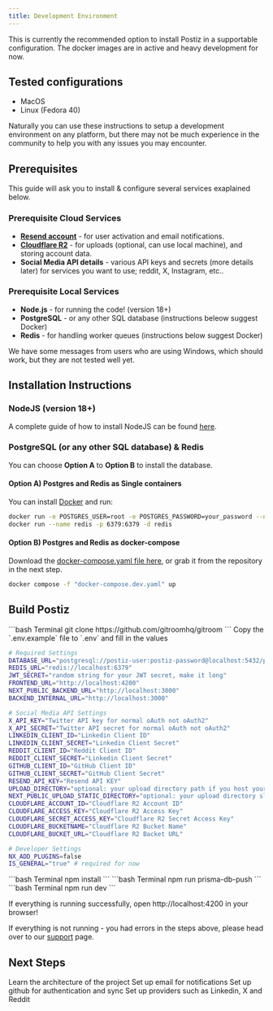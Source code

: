 ```yaml
---
title: Development Environment
---
```


This is currently the recommended option to install Postiz in a supportable configuration. The docker images are in active and heavy development for now.

## Tested configurations

- MacOS
- Linux (Fedora 40)

Naturally you can use these instructions to setup a development environment on any platform, but there may not be much experience in the community to help you with any issues you may encounter.

## Prerequisites

This guide will ask you to install & configure several services exaplained below.

### Prerequisite Cloud Services

- **[Resend account](https://resend.com)** - for user activation and email notifications.
- **[Cloudflare R2](https://cloudfalre.com)** - for uploads (optional, can use local machine), and storing account data.
- **Social Media API details** - various API keys and secrets (more details later) for services you want to use; reddit, X, Instagram, etc..

### Prerequisite Local Services

- **Node.js** - for running the code! (version 18+)
- **PostgreSQL** - or any other SQL database (instructions beleow suggest Docker)
- **Redis** - for handling worker queues (instructions below suggest Docker)

We have some messages from users who are using Windows, which should work, but they are not tested well yet.

## Installation Instructions

### NodeJS (version 18+)

A complete guide of how to install NodeJS can be found [here](https://nodejs.org/en/download/).

### PostgreSQL (or any other SQL database) & Redis

You can choose **Option A** to **Option B** to install the database.

#### Option A) Postgres and Redis as Single containers

You can install [Docker](https://www.docker.com/products/docker-desktop) and run:

```bash Terminal
docker run -e POSTGRES_USER=root -e POSTGRES_PASSWORD=your_password --name postgres -p 5432:5432 -d postgres
docker run --name redis -p 6379:6379 -d redis
```

#### Option B) Postgres and Redis as docker-compose

Download the [docker-compose.yaml file here](https://raw.githubusercontent.com/gitroomhq/postiz-app/main/docker-compose.dev.yaml), 
or grab it from the repository in the next step.

```bash Terminal
docker compose -f "docker-compose.dev.yaml" up
```

## Build Postiz

<Steps>
  <Step title="Clone the repository">
```bash Terminal
git clone https://github.com/gitroomhq/gitroom
```
  </Step>

  <Step title="Set environment variables">
Copy the `.env.example` file to `.env` and fill in the values

```bash .env
# Required Settings
DATABASE_URL="postgresql://postiz-user:postiz-password@localhost:5432/postiz-db-local"
REDIS_URL="redis://localhost:6379"
JWT_SECRET="random string for your JWT secret, make it long"
FRONTEND_URL="http://localhost:4200"
NEXT_PUBLIC_BACKEND_URL="http://localhost:3000"
BACKEND_INTERNAL_URL="http://localhost:3000"

# Social Media API Settings
X_API_KEY="Twitter API key for normal oAuth not oAuth2"
X_API_SECRET="Twitter API secret for normal oAuth not oAuth2"
LINKEDIN_CLIENT_ID="Linkedin Client ID"
LINKEDIN_CLIENT_SECRET="Linkedin Client Secret"
REDDIT_CLIENT_ID="Reddit Client ID"
REDDIT_CLIENT_SECRET="Linkedin Client Secret"
GITHUB_CLIENT_ID="GitHub Client ID"
GITHUB_CLIENT_SECRET="GitHub Client Secret"
RESEND_API_KEY="Resend API KEY"
UPLOAD_DIRECTORY="optional: your upload directory path if you host your files locally"
NEXT_PUBLIC_UPLOAD_STATIC_DIRECTORY="optional: your upload directory slug if you host your files locally"
CLOUDFLARE_ACCOUNT_ID="Cloudflare R2 Account ID"
CLOUDFLARE_ACCESS_KEY="Cloudflare R2 Access Key"
CLOUDFLARE_SECRET_ACCESS_KEY="Cloudflare R2 Secret Access Key"
CLOUDFLARE_BUCKETNAME="Cloudflare R2 Bucket Name"
CLOUDFLARE_BUCKET_URL="Cloudflare R2 Backet URL"

# Developer Settings
NX_ADD_PLUGINS=false
IS_GENERAL="true" # required for now
```

  </Step>

  <Step title="Install the dependencies">
```bash Terminal
npm install
```
  </Step>

  <Step title="Generate the prisma client and run the migrations">
```bash Terminal
npm run prisma-db-push
```
  </Step>

  <Step title="Run the project">
```bash Terminal
npm run dev
```
  </Step>
</Steps>

If everything is running successfully, open http://localhost:4200 in your browser!

If everything is not running - you had errors in the steps above, please head over to our [support](/support) page.

## Next Steps 

<CardGroup cols={2}>
  <Card title="How it works" icon="screwdriver-wrench" href="/howitworks">
    Learn the architecture of the project
  </Card>
  <Card title="Email notifications" icon="envelope" href="/emails">
    Set up email for notifications
  </Card>
  <Card title="GitHub" icon="code-branch" href="/github">
    Set up github for authentication and sync
  </Card>
  <Card title="Providers" icon="linkedin" href="/providers/x/x">
    Set up providers such as Linkedin, X and Reddit
  </Card>
</CardGroup>
